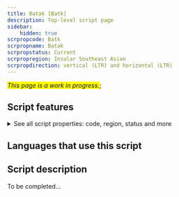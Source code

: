 ```yaml
---
title: Batak [Batk]
description: Top-level script page
sidebar:
    hidden: true
scrpropcode: Batk
scrpropname: Batak
scrpropstatus: Current
scrpropregion: Insular Southeast Asian
scrpropdirection: vertical (LTR) and horizontal (LTR)
---
```


<span style='background-color:yellow'>_This page is a work in progress._</span>;


## Script features

<details>
<summary> See all script properties: code, region, status and more</summary>
<ScriptInfo />
</details>

## Languages that use this script

<WsList script='Batk' wsMax='5' />

## Script description

To be completed...

